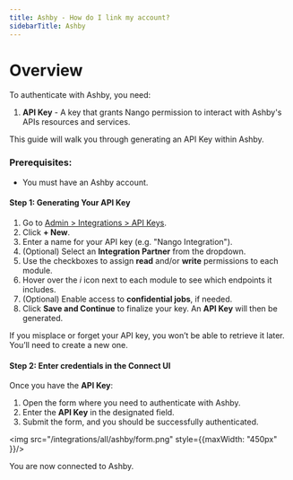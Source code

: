 ```yaml
---
title: Ashby - How do I link my account?
sidebarTitle: Ashby
---
```


# Overview

To authenticate with Ashby, you need:
1. **API Key** - A key that grants Nango permission to interact with Ashby's APIs resources and services.

This guide will walk you through generating an API Key within Ashby.


### Prerequisites:

- You must have an Ashby account.

#### Step 1: Generating Your API Key
1. Go to [Admin > Integrations > API Keys](https://app.ashbyhq.com/admin/api/keys).
2. Click **+ New**.
3. Enter a name for your API key (e.g. "Nango Integration").
4. (Optional) Select an **Integration Partner** from the dropdown.
5. Use the checkboxes to assign **read** and/or **write** permissions to each module.
6. Hover over the *i* icon next to each module to see which endpoints it includes.
7. (Optional) Enable access to **confidential jobs**, if needed.
8. Click **Save and Continue** to finalize your key. An **API Key** will then be generated.

<Tip> If you misplace or forget your API key, you won’t be able to retrieve it later. You’ll need to create a new one.</Tip>
#### Step 2: Enter credentials in the Connect UI

Once you have the **API Key**:
1. Open the form where you need to authenticate with Ashby.
2. Enter the **API Key** in the designated field.
3. Submit the form, and you should be successfully authenticated.

<img src="/integrations/all/ashby/form.png" style={{maxWidth: "450px" }}/>

You are now connected to Ashby.

